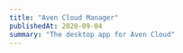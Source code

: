 ```yaml
---
title: "Aven Cloud Manager"
publishedAt: 2020-09-04
summary: "The desktop app for Aven Cloud"
---
```





<!--- © Aven LLC and Aven Contributors. Licensed under Creative Commons BY-NC-SA 4.0 https://creativecommons.org/licenses/by-nc-sa/4.0/ -->
